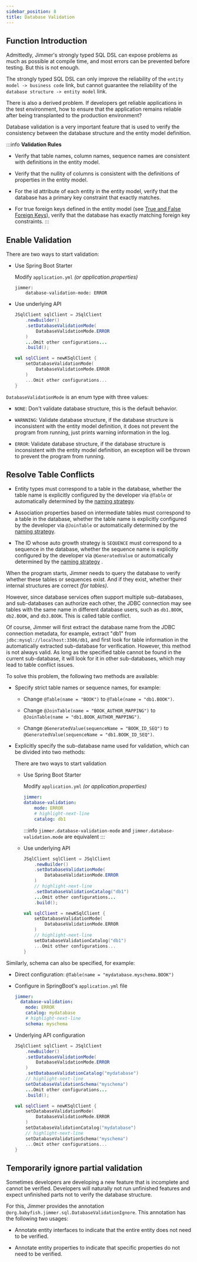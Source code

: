 ```yaml
---
sidebar_position: 8  
title: Database Validation
---
```



## Function Introduction

Admittedly, Jimmer's strongly typed SQL DSL can expose problems as much as possible at compile time, and most errors can be prevented before testing. But this is not enough.

The strongly typed SQL DSL can only improve the reliability of the `entity model -> business code` link, but cannot guarantee the reliability of the `database structure -> entity model` link.

There is also a derived problem. If developers get reliable applications in the test environment, how to ensure that the application remains reliable after being transplanted to the production environment?

Database validation is a very important feature that is used to verify the consistency between the database structure and the entity model definition.

:::info 
**Validation Rules**

-   Verify that table names, column names, sequence names are consistent with definitions in the entity model.

-   Verify that the nullity of columns is consistent with the definitions of properties in the entity model. 

-   For the id attribute of each entity in the entity model, verify that the database has a primary key constraint that exactly matches.

-   For true foreign keys defined in the entity model (see [True and False Foreign Keys](../mapping/base/foreignkey)), verify that the database has exactly matching foreign key constraints.
:::

## Enable Validation

There are two ways to start validation:

-   Use Spring Boot Starter

    Modify `application.yml` *(or application.properties)*

    ```
    jimmer:
        database-validation-mode: ERROR 
    ```

-   Use underlying API

    <Tabs groupId="language">
    <TabItem value="java" label="Java">

    ```java
    JSqlClient sqlClient = JSqlClient
        .newBuilder()
        .setDatabaseValidationMode(
            DatabaseValidationMode.ERROR
        )
        ...Omit other configurations...
        .build();
    ```

    </TabItem>
    <TabItem value="kotlin" label="Kotlin">

    ```kotlin
    val sqlClient = newKSqlClient {
        setDatabaseValidationMode(
            DatabaseValidationMode.ERROR
        )
        ...Omit other configurations...
    }
    ```

    </TabItem>
    </Tabs>

`DatabaseValidationMode` is an enum type with three values:

-   `NONE`: Don't validate database structure, this is the default behavior.

-   `WARNNING`: Validate database structure, if the database structure is inconsistent with the entity model definition, it does not prevent the program from running, just prints warning information in the log.

-   `ERROR`: Validate database structure, if the database structure is inconsistent with the entity model definition, an exception will be thrown to prevent the program from running.

## Resolve Table Conflicts

-   Entity types must correspond to a table in the database, whether the table name is explicitly configured by the developer via `@Table` or automatically determined by the [naming strategy](../mapping/base/naming-strategy). 

-   Association properties based on intermediate tables must correspond to a table in the database, whether the table name is explicitly configured by the developer via `@JoinTable` or automatically determined by the [naming strategy](../mapping/base/naming-strategy).

-   The ID whose auto growth strategy is `SEQUENCE` must correspond to a sequence in the database, whether the sequence name is explicitly configured by the developer via `@GeneratedValue` or automatically determined by the [naming strategy](../mapping/base/naming-strategy) .

When the program starts, Jimmer needs to query the database to verify whether these tables or sequences exist. And if they exist, whether their internal structures are correct *(for tables)*.

However, since database services often support multiple sub-databases, and sub-databases can authorize each other, the JDBC connection may see tables with the same name in different database users, such as `db1.BOOK`, `db2.BOOK`, and `db3.BOOK`. This is called table conflict.

Of course, Jimmer will first extract the database name from the JDBC connection metadata, for example, extract "db1" from `jdbc:mysql://localhost:3306/db1`, and first look for table information in the automatically extracted sub-database for verification.
However, this method is not always valid. As long as the specified table cannot be found in the current sub-database, it will look for it in other sub-databases, which may lead to table conflict issues.

To solve this problem, the following two methods are available:

-   Specify strict table names or sequence names, for example:

    -   Change `@Table(name = "BOOK")` to `@Table(name = "db1.BOOK")`.

    -   Change `@JoinTable(name = "BOOK_AUTHOR_MAPPING")` to `@JoinTable(name = "db1.BOOK_AUTHOR_MAPPING")`.

    -   Change `@GeneratedValue(sequenceName = "BOOK_ID_SEQ")` to `@GeneratedValue(sequenceName = "db1.BOOK_ID_SEQ")`.

-   Explicitly specify the sub-database name used for validation, which can be divided into two methods:

    There are two ways to start validation

    - Use Spring Boot Starter

        Modify `application.yml` *(or application.properties)*

        ```yaml
        jimmer:
        database-validation:
            mode: ERROR
            # highlight-next-line  
            catalog: db1
        ```
        :::info
        `jimmer.database-validation-mode` and `jimmer.database-validation.mode` are equivalent
        :::

    -   Use underlying API

        <Tabs groupId="language">
        <TabItem value="java" label="Java">

        ```java
        JSqlClient sqlClient = JSqlClient
            .newBuilder()
            .setDatabaseValidationMode(
                DatabaseValidationMode.ERROR
            )
            // highlight-next-line
            .setDatabaseValidationCatalog("db1")
            ...Omit other configurations...
            .build();
        ```

        </TabItem>
        <TabItem value="kotlin" label="Kotlin">

        ```kotlin
        val sqlClient = newKSqlClient {
            setDatabaseValidationMode(
                DatabaseValidationMode.ERROR
            )
            // highlight-next-line
            setDatabaseValidationCatalog("db1")
            ...Omit other configurations...
        }
        ```

        </TabItem>
        </Tabs>

Similarly, schema can also be specified, for example:

-   Direct configuration: `@Table(name = "mydatabase.myschema.BOOK")` 

-   Configure in SpringBoot's `application.yml` file

    ```yaml    
    jimmer:
      database-validation:
        mode: ERROR
        catalog: mydatabase
        # highlight-next-line
        schema: myschema
    ```

-   Underlying API configuration

    <Tabs groupId="language">
    <TabItem value="java" label="Java">

    ```java
    JSqlClient sqlClient = JSqlClient
        .newBuilder()
        .setDatabaseValidationMode(
            DatabaseValidationMode.ERROR
        )
        .setDatabaseValidationCatalog("mydatabase")
        // highlight-next-line
        setDatabaseValidationSchema("myschema")
        ...Omit other configurations...
        .build();
    ```

    </TabItem>
    <TabItem value="kotlin" label="Kotlin">

    ```kotlin
    val sqlClient = newKSqlClient {
        setDatabaseValidationMode(
            DatabaseValidationMode.ERROR
        )
        setDatabaseValidationCatalog("mydatabase")
        // highlight-next-line
        setDatabaseValidationSchema("myschema")
        ...Omit other configurations...
    }
    ```

    </TabItem>
    </Tabs>

## Temporarily ignore partial validation

Sometimes developers are developing a new feature that is incomplete and cannot be verified. Developers will naturally not run unfinished features and expect unfinished parts not to verify the database structure.

For this, Jimmer provides the annotation `@org.babyfish.jimmer.sql.DatabaseValidationIgnore`. This annotation has the following two usages:

-   Annotate entity interfaces to indicate that the entire entity does not need to be verified.

-   Annotate entity properties to indicate that specific properties do not need to be verified.